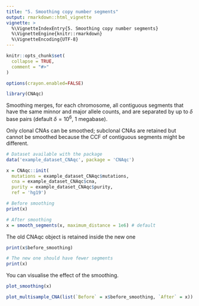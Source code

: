 ```yaml
---
title: "5. Smoothing copy number segments"
output: rmarkdown::html_vignette
vignette: >
  %\VignetteIndexEntry{5. Smoothing copy number segments}
  %\VignetteEngine{knitr::rmarkdown}
  %\VignetteEncoding{UTF-8}
---
```


```r
knitr::opts_chunk$set(
  collapse = TRUE,
  comment = "#>"
)

options(crayon.enabled=FALSE)
```

```r
library(CNAqc)
```

Smoothing merges, for each chromosome, all contiguous segments that have the same minnor and major allele counts, and are separated by up to $\delta$ base pairs (default $\delta = 10^6$, 1 megabase). 

Only clonal CNAs can be smoothed; subclonal CNAs are retained  but cannot be smoothed because the CCF of contiguous segments might be different.

```r
# Dataset available with the package 
data('example_dataset_CNAqc', package = 'CNAqc')

x = CNAqc::init(
  mutations = example_dataset_CNAqc$mutations, 
  cna = example_dataset_CNAqc$cna,
  purity = example_dataset_CNAqc$purity,
  ref = 'hg19')
```



```r
# Before smoothing
print(x)

# After smoothing
x = smooth_segments(x, maximum_distance = 1e6) # default
```

The old CNAqc object is retained inside the new one
```r
print(x$before_smoothing)

# The new one should have fewer segments
print(x)
```

You can visualise the effect of the smoothing.
```r
plot_smoothing(x)
```

```r
plot_multisample_CNA(list(`Before` = x$before_smoothing, `After` = x))
```

